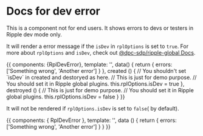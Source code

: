 
<Meta title="Atoms/Global/Dev error"/>

# Docs for dev error

This is a component not for end users. It shows errors to devs or testers in Ripple dev mode only.

It will render a error message if the `isDev` in `rplOptions` is set to `true`.
For more about `rplOptions` and `isDev`, check out [@dpc-sdp/ripple-global Docs](https://github.com/dpc-sdp/ripple/tree/develop/packages/components/Atoms/Global#rploptions).

<Canvas>
  <Story name="Dev error in dev mode">
    {{
      components: {RplDevError},
      template: '<rpl-dev-error :errors="errors" />',
      data() {
        return {
          errors: ['Something wrong', 'Another error']
        }
      },
      created () {
        // You shouldn't set `isDev` in created and destoryed as here.
        // This is just for demo purpose.
        // You should set it in Ripple global plugins.
        this.rplOptions.isDev = true
      },
      destroyed () {
        // This is just for demo purpose.
        // You should set it in Ripple global plugins.
        this.rplOptions.isDev = false
      }
    }}
  </Story>
</Canvas>

<ArgsTable story="Dev error in dev mode" />

It will not be rendered if `rplOptions.isDev` is set to `false`( by default).

<Canvas>
  <Story name="Dev error in none dev mode">
    {{
      components: { RplDevError },
      template: '<rpl-dev-error :errors="errors" />',
      data () {
        return {
          errors: ['Something wrong', 'Another error']
        }
      }
    }}
  </Story>
</Canvas>

<ArgsTable story="Dev error in none dev mode" />
